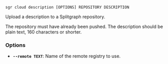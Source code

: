 
```sgr cloud description [OPTIONS] REPOSITORY DESCRIPTION```

Upload a description to a Splitgraph repository.

The repository must have already been pushed. The description should be plain text, 160 characters or shorter.

### Options

  * **`--remote TEXT`**: Name of the remote registry to use.
